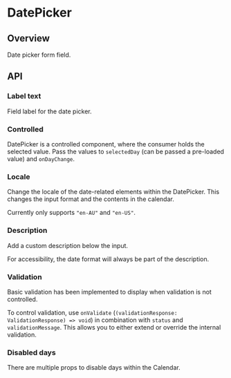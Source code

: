 
<Meta of={DatePickerStories} />

# DatePicker

<ResourceLinks
  sourceCode="https://github.com/cultureamp/kaizen-design-system/tree/main/packages/components/src/DatePicker"
  figma="https://www.figma.com/file/eZKEE5kXbEMY3lx84oz8iN/%F0%9F%92%9C-UI-Kit%3A-Heart?type=design&node-id=10458%3A45652&mode=design&t=4Mycc044XjC1WLin-1"
  designGuidelines="https://cultureamp.atlassian.net/wiki/spaces/DesignSystem/pages/3082061174/Date+Picker"
  className="!mb-8"
/>


<Installation
  installCommand="pnpm add @kaizen/components"
  importStatement='import { DatePicker } from "@kaizen/components"'
/>

## Overview

Date picker form field.

<Canvas of={DatePickerStories.Playground} />
<Controls of={DatePickerStories.Playground} />

## API

### Label text

Field label for the date picker.

<Canvas of={DatePickerStories.LabelText} />

### Controlled

DatePicker is a controlled component, where the consumer holds the selected value.
Pass the values to `selectedDay` (can be passed a pre-loaded value) and `onDayChange`.

<Canvas of={DatePickerStories.Controlled} />

### Locale

Change the locale of the date-related elements within the DatePicker.
This changes the input format and the contents in the calendar.

Currently only supports `"en-AU"` and `"en-US"`.

<Canvas of={DatePickerStories.Locale} />

### Description

Add a custom description below the input.

For accessibility, the date format will always be part of the description.

<Canvas of={DatePickerStories.Description} />

### Validation

Basic validation has been implemented to display when validation is not controlled.

To control validation, use `onValidate` (`(validationResponse: ValidationResponse) => void`)
in combination with `status` and `validationMessage`.
This allows you to either extend or override the internal validation.

<Canvas of={DatePickerStories.Validation} />

### Disabled days

There are multiple props to disable days within the Calendar.

<Canvas of={DatePickerStories.DisabledDays} />
<Controls of={DatePickerStories.DisabledDays} />
